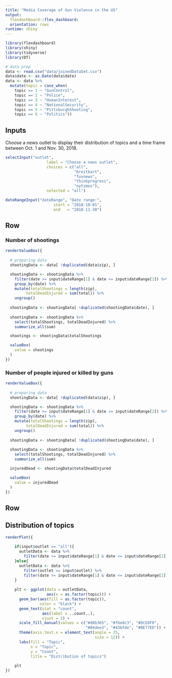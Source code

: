 ```yaml
---
title: "Media Coverage of Gun Violence in the US"
output: 
  flexdashboard::flex_dashboard:
  orientation: rows
runtime: shiny
---
```


```r
library(flexdashboard)
library(shiny)
library(tidyverse)
library(DT)

# data prep
data <- read.csv("data/joinedDataSet.csv")
data$date <- as.Date(data$date)
data <- data %>% 
  mutate(topic = case_when(
    topic == 1 ~ "GunControl",
    topic == 2 ~ "Police",
    topic == 3 ~ "HumanInterest",
    topic == 4 ~ "NationalSecurity",
    topic == 5 ~ "PittsburghShooting",
    topic == 6 ~ "Politics"))

```

Inputs {.sidebar}
-----------------------------------------------------------------------
Choose a news outlet to display their distribution of topics and a time frame between Oct. 1 and Nov. 30, 2018.

```r
selectInput("outlet", 
                  label = "Choose a news outlet",
                  choices = c("all",
                              "breitbart", 
                              "foxnews",
                              "thinkprogress", 
                              "nytimes"),
                  selected = "all")

dateRangeInput("dateRange", "Date range:",
                     start = "2018-10-01",
                     end   = "2018-11-30")
```

Row 
-----------------------------------------------------------------------

### Number of shootings {.value-box}

```r
renderValueBox({
  
  # preparing data
  shootingData <- data[ !duplicated(data$zip), ]

  shootingData <- shootingData %>%
    filter(date >= input$dateRange[1] & date <= input$dateRange[2]) %>% 
    group_by(date) %>% 
    mutate(totalShootings = length(zip),
         totalDeadInjured = sum(total)) %>% 
    ungroup() 
    
  shootingData <- shootingData[ !duplicated(shootingData$date), ]
    
  shootingData <- shootingData %>% 
    select(totalShootings, totalDeadInjured) %>% 
    summarize_all(sum) 

  shootings <- shootingData$totalShootings

  valueBox(
    value = shootings
  )
})
```

### Number of people injured or killed by guns {.value-box}

```r
renderValueBox({
  
  # preparing data
  shootingData <- data[ !duplicated(data$zip), ]

  shootingData <- shootingData %>%
    filter(date >= input$dateRange[1] & date <= input$dateRange[2]) %>% 
    group_by(date) %>% 
    mutate(totalShootings = length(zip),
         totalDeadInjured = sum(total)) %>% 
    ungroup() 
    
  shootingData <- shootingData[ !duplicated(shootingData$date), ]
    
  shootingData <- shootingData %>% 
    select(totalShootings, totalDeadInjured) %>% 
    summarize_all(sum) 

  injuredDead <- shootingData$totalDeadInjured

  valueBox(
    value = injuredDead
  )
})
```

Row {.tabset} 
-----------------------------------------------------------------------
## Distribution of topics

```r
renderPlot({
    
    if(input$outlet == "all"){
      outletData <- data %>% 
        filter(date >= input$dateRange[1] & date <= input$dateRange[2])
    }else{
      outletData <- data %>% 
        filter(outlet == input$outlet) %>% 
        filter(date >= input$dateRange[1] & date <= input$dateRange[2])
    }
    
    plt <- ggplot(data = outletData, 
                  aes(x = as.factor(topic))) +
      geom_bar(aes(fill = as.factor(topic)),
               color = "black") +
      geom_text(stat = "count", 
                aes(label = ..count..), 
                vjust = 2) +
      scale_fill_manual(values = c("#d8b365", "#f6e8c3", "#DCE6F0", 
                                   "#84dee3", "#43bfde", "#0E77ED")) +
      theme(axis.text.x = element_text(angle = 25,
                                       size = 12)) +
      labs(fill = "Topic",
           x = "Topic",
           y = "Count", 
           title = "Distribution of topics")
    
    plt
})
```

